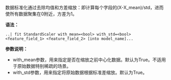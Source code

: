 数据标准化通过去除均值和方差缩放：即计算每个字段的(X-X_mean)/std，进而使所有数据聚集在0附近，方差为1。

**语法：**

```
..| fit StandardScaler with_mean=<bool> with_std=<bool> <feature_field_1> <feature_field_2> [into model_name]...  
```

**参数说明：**

- with_mean参数，用来指定是否在缩放之前中心化数据。默认为True。不适用于原始数据特别稀疏的场景。
- with_std参数，用来指定将原始数据根据标准差缩放。默认为True。